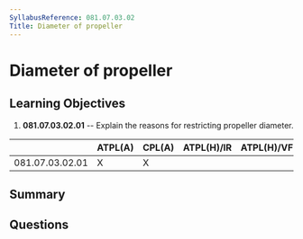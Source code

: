 ```yaml
---
SyllabusReference: 081.07.03.02
Title: Diameter of propeller
---
```


# Diameter of propeller

## Learning Objectives

1. **081.07.03.02.01** -- Explain the reasons for restricting propeller diameter.

|                 | ATPL(A) | CPL(A) | ATPL(H)/IR | ATPL(H)/VFR | CPL(H) | IR  | CBIR(A) |
| --------------- | ------- | ------ | ---------- | ----------- | ------ | --- | ------- |
| 081.07.03.02.01 | X       | X      |            |             |        |     |         |

## Summary

## Questions

